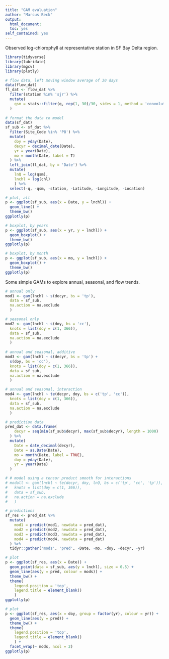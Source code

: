```yaml
---
title: "GAM evaluation"
author: "Marcus Beck"
output: 
  html_document:
  toc: yes
self_contained: yes
---
```


Observed log-chlorophyll at representative station in SF Bay Delta region.  
```r
library(tidyverse)
library(lubridate)
library(mgcv)  
library(plotly)

# flow data, left moving window average of 30 days
data(flow_dat)
fl_dat <- flow_dat %>% 
  filter(station %in% 'sjr') %>% 
  mutate(
    qsm = stats::filter(q, rep(1, 30)/30, sides = 1, method = 'convolution')
  )
  
# format the data to model
data(sf_dat)
sf_sub <- sf_dat %>% 
  filter(Site_Code %in% 'P8') %>% 
  mutate(
    doy = yday(Date), 
    decyr = decimal_date(Date), 
    yr = year(Date),
    mo = month(Date, label = T)
  ) %>% 
  left_join(fl_dat, by = 'Date') %>% 
  mutate(
    lnQ = log(qsm), 
    lnchl = log(chl)
    ) %>% 
  select(-q, -qsm, -station, -Latitude, -Longitude, -Location)

# plot, all
p <- ggplot(sf_sub, aes(x = Date, y = lnchl)) + 
  geom_line() +
  theme_bw() 
ggplotly(p)

# boxplot, by years
p <- ggplot(sf_sub, aes(x = yr, y = lnchl)) + 
  geom_boxplot() + 
  theme_bw()
ggplotly(p)

# boxplot, by month
p <- ggplot(sf_sub, aes(x = mo, y = lnchl)) + 
  geom_boxplot() + 
  theme_bw()
ggplotly(p)
```

Some simple GAMs to explore annual, seasonal, and flow trends.
```r

# annual only
mod1 <- gam(lnchl ~ s(decyr, bs = 'tp'),
  data = sf_sub, 
  na.action = na.exclude
  )

# seasonal only
mod2 <- gam(lnchl ~ s(doy, bs = 'cc'), 
  knots = list(doy = c(1, 366)),
  data = sf_sub, 
  na.action = na.exclude
  )
 
# annual and seasonal, additive
mod3 <- gam(lnchl ~ s(decyr, bs = 'tp') + 
  s(doy, bs = 'cc'), 
  knots = list(doy = c(1, 366)),
  data = sf_sub, 
  na.action = na.exclude
  )

# annual and seasonal, interaction
mod4 <- gam(lnchl ~ te(decyr, doy, bs = c('tp', 'cc')),
  knots = list(doy = c(1, 366)),
  data = sf_sub, 
  na.action = na.exclude
  )

# prediction data
pred_dat <- data.frame(
    decyr = seq(min(sf_sub$decyr), max(sf_sub$decyr), length = 1000)
  ) %>% 
  mutate(
    Date = date_decimal(decyr), 
    Date = as.Date(Date),
    mo = month(Date, label = TRUE), 
    doy = yday(Date), 
    yr = year(Date)
  )

# # model using a tensor product smooth for interactions
# modall <- gam(lnchl ~ te(decyr, doy, lnQ, bs = c('tp', 'cc', 'tp')), 
#   knots = list(doy = c(1, 366)), 
#   data = sf_sub, 
#   na.action = na.exclude
#   )

# predictions
sf_res <- pred_dat %>% 
  mutate(
    mod1 = predict(mod1, newdata = pred_dat), 
    mod2 = predict(mod2, newdata = pred_dat), 
    mod3 = predict(mod3, newdata = pred_dat), 
    mod4 = predict(mod4, newdata = pred_dat)
  ) %>% 
  tidyr::gather('mods', 'pred', -Date, -mo, -doy, -decyr, -yr)

# plot
p <- ggplot(sf_res, aes(x = Date)) + 
  geom_point(data = sf_sub, aes(y = lnchl), size = 0.5) + 
  geom_line(aes(y = pred, colour = mods)) + 
  theme_bw() + 
  theme(
    legend.position = 'top', 
    legend.title = element_blank()
    )
ggplotly(p)
```

```r
# plot
p <- ggplot(sf_res, aes(x = doy, group = factor(yr), colour = yr)) + 
  geom_line(aes(y = pred)) + 
  theme_bw() + 
  theme(
    legend.position = 'top', 
    legend.title = element_blank()
    ) + 
  facet_wrap(~ mods, ncol = 2)
ggplotly(p)
```

